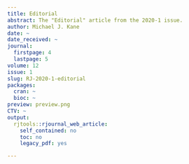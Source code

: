 ```yaml
---
title: Editorial
abstract: The "Editorial" article from the 2020-1 issue.
author: Michael J. Kane
date: ~
date_received: ~
journal:
  firstpage: 4
  lastpage: 5
volume: 12
issue: 1
slug: RJ-2020-1-editorial
packages:
  cran: ~
  bioc: ~
preview: preview.png
CTV: ~
output:
  rjtools::rjournal_web_article:
    self_contained: no
    toc: no
    legacy_pdf: yes

---
```

